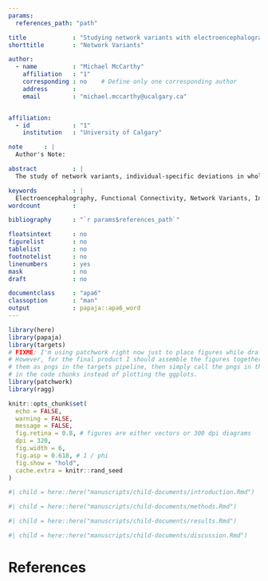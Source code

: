 ```yaml
---
params:
  references_path: "path"

title             : "Studying network variants with electroencephalography"
shorttitle        : "Network Variants"

author: 
  - name          : "Michael McCarthy"
    affiliation   : "1"
    corresponding : no    # Define only one corresponding author
    address       :
    email         : "michael.mccarthy@ucalgary.ca"


affiliation:
  - id            : "1"
    institution   : "University of Calgary"

note      : |
  Author's Note: 

abstract          : |
  The study of network variants, individual-specific deviations in whole brain functional network organization, is an area of growing interest in human neuroscience due to its relevance for understanding *how much* and *in which ways* whole brain functional networks differ between and within individuals. Previous research has used highly sampled functional magnetic resonance imaging (fMRI) data to study network variants, creating a considerable practical barrier due to the cost of this work. The proposed research explores the feasability of using a relatively cheaper neuroimaging modality, electroencephalography (EEG), to study network variants. Paralleling the respective developments in the functional magnetic resonance imaging literature, we first test how much data is needed to observe stable effects within an individual using repeated measures resting state EEG. After establishing the amount of data needed to observe stable effects within an individual, we will examine how whole brain functional networks differ between and within individuals using EEG source space functional connectivity analysis and measures of network similarity. Given the similarities between EEG and fMRI functional connectivity, we expect to find patterns of network variants similar to those found in fMRI studies. The proposed research accomplishes two important goals: First, it addresses several calls in the literature to explore alternative metrics and paradigms that may move us closer to understanding the neural causes of differences in behaviour. Second it lays the empirical groundwork for future neuroscience research seeking to study how whole brain functional networks differ between and within individuals using EEG.

keywords          : |
  Electroencephalography, Functional Connectivity, Network Variants, Individual Differences
wordcount         : 

bibliography      : "`r params$references_path`"

floatsintext      : no
figurelist        : no
tablelist         : no
footnotelist      : no
linenumbers       : yes
mask              : no
draft             : no

documentclass     : "apa6"
classoption       : "man"
output            : papaja::apa6_word
---
```


```r
library(here)
library(papaja)
library(targets)
# FIXME: I'm using patchwork right now just to place figures while drafting.
# However, for the final product I should assemble the figures together and save
# them as pngs in the targets pipeline, then simply call the pngs in the
# in the code chunks instead of plotting the ggplots.
library(patchwork)
library(ragg)

knitr::opts_chunk$set(
  echo = FALSE,
  warning = FALSE,
  message = FALSE,
  fig.retina = 0.8, # figures are either vectors or 300 dpi diagrams
  dpi = 320,
  fig.width = 6,
  fig.asp = 0.618, # 1 / phi
  fig.show = "hold",
  cache.extra = knitr::rand_seed
)
```

```r
#| child = here::here("manuscripts/child-documents/introduction.Rmd")
```

```r
#| child = here::here("manuscripts/child-documents/methods.Rmd")
```

```r
#| child = here::here("manuscripts/child-documents/results.Rmd")
```

```r
#| child = here::here("manuscripts/child-documents/discussion.Rmd")
```

\newpage

# References

\begingroup
\setlength{\parindent}{-0.5in}
\setlength{\leftskip}{0.5in}

<div id="refs" custom-style="Bibliography"></div>
\endgroup
